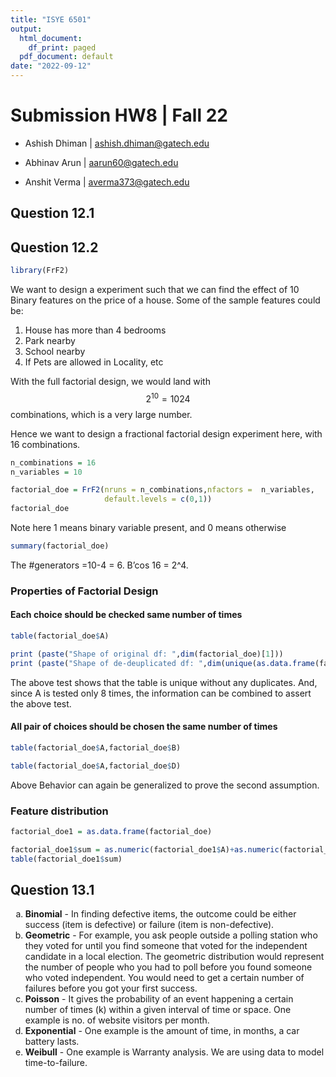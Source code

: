 ```yaml
---
title: "ISYE 6501"
output:
  html_document:
    df_print: paged
  pdf_document: default
date: "2022-09-12"
---
```


# Submission HW8 \| Fall 22

-   Ashish Dhiman \| [ashish.dhiman\@gatech.edu](mailto:ashish.dhiman@gatech.edu){.email}

-   Abhinav Arun \| [aarun60\@gatech.edu](mailto:aarun60gatech.edu){.email}

-   Anshit Verma \| [averma373\@gatech.edu](mailto:averma373@gatech.edu){.email}

## Question 12.1

## Question 12.2

```r
library(FrF2)
```

We want to design a experiment such that we can find the effect of 10 Binary features on the price of a house. Some of the sample features could be:

1.  House has more than 4 bedrooms
2.  Park nearby
3.  School nearby
4.  If Pets are allowed in Locality, etc

With the full factorial design, we would land with $$2^{10} = 1024$$ combinations, which is a very large number.

Hence we want to design a fractional factorial design experiment here, with 16 combinations.

```r
n_combinations = 16
n_variables = 10
```

```r
factorial_doe = FrF2(nruns = n_combinations,nfactors =  n_variables,
                     default.levels = c(0,1))
factorial_doe
```

Note here 1 means binary variable present, and 0 means otherwise

```r
summary(factorial_doe)
```

The #generators =10-4 = 6. B'cos 16 = 2\^4.

### Properties of Factorial Design

#### Each choice should be checked same number of times

```r
table(factorial_doe$A)
```

```r
print (paste("Shape of original df: ",dim(factorial_doe)[1]))
print (paste("Shape of de-deuplicated df: ",dim(unique(as.data.frame(factorial_doe)))[1]))
```

The above test shows that the table is unique without any duplicates. And, since A is tested only 8 times, the information can be combined to assert the above test.

#### All pair of choices should be chosen the same number of times

```r
table(factorial_doe$A,factorial_doe$B)
```

```r
table(factorial_doe$A,factorial_doe$D)
```

Above Behavior can again be generalized to prove the second assumption.

### Feature distribution

```r
factorial_doe1 = as.data.frame(factorial_doe)
```

```r
factorial_doe1$sum = as.numeric(factorial_doe1$A)+as.numeric(factorial_doe1$B)+as.numeric(factorial_doe1$C)+as.numeric(factorial_doe1$D)+as.numeric(factorial_doe1$E)+as.numeric(factorial_doe1$F)+as.numeric(factorial_doe1$G)+as.numeric(factorial_doe1$H)+as.numeric(factorial_doe1$J)+as.numeric(factorial_doe1$K)-10
table(factorial_doe1$sum)
```


## Question 13.1

a.	**Binomial** - In finding defective items, the outcome could be either success (item is defective) or failure (item is non-defective).
b.	**Geometric** - For example, you ask people outside a polling station who they voted for until you find someone that voted for the independent candidate in a local election. The geometric distribution would represent the number of people who you had to poll before you found someone who voted independent. You would need to get a certain number of failures before you got your first success.
c.	**Poisson** - It gives the probability of an event happening a certain number of times (k) within a given interval of time or space. One example is no. of website visitors per month.
d.	**Exponential** - One example is the amount of time, in months, a car battery lasts.
e.	**Weibull** - One example is Warranty analysis. We are using data to model time-to-failure.
